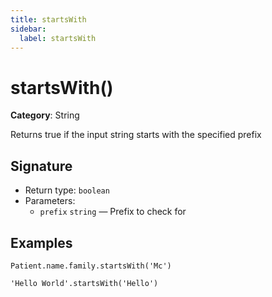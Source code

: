 ```yaml
---
title: startsWith
sidebar:
  label: startsWith
---
```


# startsWith()

**Category**: String

Returns true if the input string starts with the specified prefix

## Signature

- Return type: `boolean`
- Parameters:
  - `prefix` `string` — Prefix to check for

## Examples

```fhirpath
Patient.name.family.startsWith('Mc')
```

```fhirpath
'Hello World'.startsWith('Hello')
```


